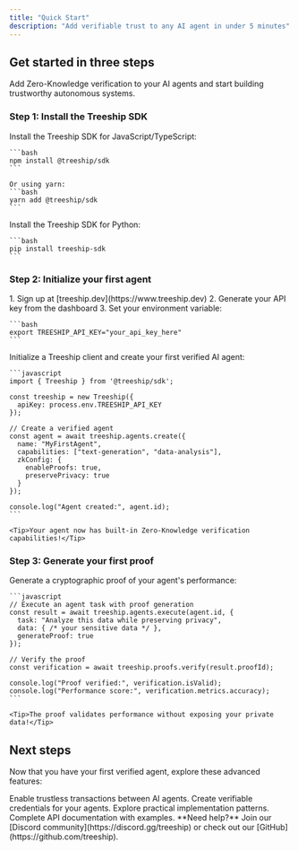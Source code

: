 ```yaml
---
title: "Quick Start"
description: "Add verifiable trust to any AI agent in under 5 minutes"
---
```


## Get started in three steps

Add Zero-Knowledge verification to your AI agents and start building trustworthy autonomous systems.

### Step 1: Install the Treeship SDK

<AccordionGroup>
  <Accordion icon="download" title="Install via npm">
    Install the Treeship SDK for JavaScript/TypeScript:
    
    ```bash
    npm install @treeship/sdk
    ```
    
    Or using yarn:
    ```bash
    yarn add @treeship/sdk
    ```
  </Accordion>
  <Accordion icon="python" title="Install via pip (Python)">
    Install the Treeship SDK for Python:
    
    ```bash
    pip install treeship-sdk
    ```
  </Accordion>
</AccordionGroup>

### Step 2: Initialize your first agent

<AccordionGroup>
  <Accordion icon="key" title="Get your API key">
    1. Sign up at [treeship.dev](https://www.treeship.dev)
    2. Generate your API key from the dashboard
    3. Set your environment variable:
    
    ```bash
    export TREESHIP_API_KEY="your_api_key_here"
    ```
  </Accordion>
  <Accordion icon="code" title="Create your first verified agent">
    Initialize a Treeship client and create your first verified AI agent:

    ```javascript
    import { Treeship } from '@treeship/sdk';

    const treeship = new Treeship({
      apiKey: process.env.TREESHIP_API_KEY
    });

    // Create a verified agent
    const agent = await treeship.agents.create({
      name: "MyFirstAgent",
      capabilities: ["text-generation", "data-analysis"],
      zkConfig: {
        enableProofs: true,
        preservePrivacy: true
      }
    });

    console.log("Agent created:", agent.id);
    ```

    <Tip>Your agent now has built-in Zero-Knowledge verification capabilities!</Tip>
  </Accordion>
</AccordionGroup>

### Step 3: Generate your first proof

<AccordionGroup>
  <Accordion icon="shield-check" title="Create a Zero-Knowledge proof">
    Generate a cryptographic proof of your agent's performance:

    ```javascript
    // Execute an agent task with proof generation
    const result = await treeship.agents.execute(agent.id, {
      task: "Analyze this data while preserving privacy",
      data: { /* your sensitive data */ },
      generateProof: true
    });

    // Verify the proof
    const verification = await treeship.proofs.verify(result.proofId);
    
    console.log("Proof verified:", verification.isValid);
    console.log("Performance score:", verification.metrics.accuracy);
    ```

    <Tip>The proof validates performance without exposing your private data!</Tip>
  </Accordion>
</AccordionGroup>

## Next steps

Now that you have your first verified agent, explore these advanced features:

<CardGroup cols={2}>

<Card title="ZK Commerce" icon="credit-card" href="/commerce/overview">
  Enable trustless transactions between AI agents.
</Card>

<Card title="Attestations" icon="certificate" href="/zk/attestations">
  Create verifiable credentials for your agents.
</Card>

<Card title="SDK Examples" icon="brackets-curly" href="/sdk/examples">
  Explore practical implementation patterns.
</Card>

<Card title="API Reference" icon="terminal" href="/api-reference/authentication">
  Complete API documentation with examples.
</Card>

</CardGroup>

<Note>
  **Need help?** Join our [Discord community](https://discord.gg/treeship) or check out our [GitHub](https://github.com/treeship).
</Note>